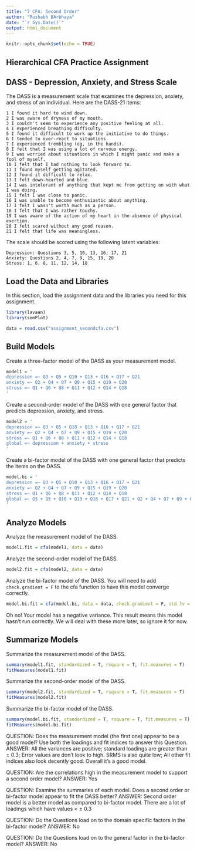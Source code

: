 ```yaml
---
title: "7 CFA: Second Order"
author: "Rushabh BArbhaya"
date: "`r Sys.Date()`"
output: html_document
---
```


```r
knitr::opts_chunk$set(echo = TRUE)
```

## Hierarchical CFA Practice Assignment

## DASS - Depression, Anxiety, and Stress Scale

The DASS is a measurement scale that examines the depression, anxiety, and stress of an individual. Here are the DASS-21 items:

    1 I found it hard to wind down.
    2 I was aware of dryness of my mouth.
    3 I couldn't seem to experience any positive feeling at all.
    4 I experienced breathing difficulty.
    5 I found it difficult to work up the initiative to do things.
    6 I tended to over-react to situations.
    7 I experienced trembling (eg, in the hands).
    8 I felt that I was using a lot of nervous energy.
    9 I was worried about situations in which I might panic and make a fool of myself.
    10 I felt that I had nothing to look forward to.
    11 I found myself getting agitated.
    12 I found it difficult to relax.
    13 I felt down-hearted and blue.
    14 I was intolerant of anything that kept me from getting on with what I was doing.
    15 I felt I was close to panic.
    16 I was unable to become enthusiastic about anything.
    17 I felt I wasn't worth much as a person.
    18 I felt that I was rather touchy.
    19 I was aware of the action of my heart in the absence of physical exertion.
    20 I felt scared without any good reason.
    21 I felt that life was meaningless.

The scale should be scored using the following latent variables:

    Depression: Questions 3, 5, 10, 13, 16, 17, 21
    Anxiety: Questions 2, 4, 7, 9, 15, 19, 20
    Stress: 1, 6, 8, 11, 12, 14, 18

## Load the Data and Libraries

In this section, load the assignment data and the libraries you need for this assignment. 

```r
library(lavaan)
library(semPlot)

data = read.csv("assignment_secondcfa.csv")
```

## Build Models

Create a three-factor model of the DASS as your measurement model.

```r
model1 = '
depression =~ Q3 + Q5 + Q10 + Q13 + Q16 + Q17 + Q21
anxiety =~ Q2 + Q4 + Q7 + Q9 + Q15 + Q19 + Q20
stress =~ Q1 + Q6 + Q8 + Q11 + Q12 + Q14 + Q18 
'
```

Create a second-order model of the DASS with one general factor that predicts depression, anxiety, and stress. 

```r
model2 = '
depression =~ Q3 + Q5 + Q10 + Q13 + Q16 + Q17 + Q21
anxiety =~ Q2 + Q4 + Q7 + Q9 + Q15 + Q19 + Q20
stress =~ Q1 + Q6 + Q8 + Q11 + Q12 + Q14 + Q18
global =~ depression + anxiety + stress
'
```

Create a bi-factor model of the DASS with one general factor that predicts the items on the DASS. 

```r
model.bi = '
depression =~ Q3 + Q5 + Q10 + Q13 + Q16 + Q17 + Q21
anxiety =~ Q2 + Q4 + Q7 + Q9 + Q15 + Q19 + Q20
stress =~ Q1 + Q6 + Q8 + Q11 + Q12 + Q14 + Q18 
global =~ Q3 + Q5 + Q10 + Q13 + Q16 + Q17 + Q21 + Q2 + Q4 + Q7 + Q9 + Q15 + Q19 + Q20 + Q1 + Q6 + Q8 + Q11 + Q12 + Q14 + Q18
'
```

## Analyze Models

Analyze the measurement model of the DASS. 

```r
model1.fit = cfa(model1, data = data)
```

Analyze the second-order model of the DASS. 

```r
model2.fit = cfa(model2, data = data)
```

Analyze the bi-factor model of the DASS. You will need to add `check.gradient = F` to the cfa function to have this model converge correctly. 

```r
model.bi.fit = cfa(model.bi, data = data, check.gradient = F, std.lv = T, orthogonal = T)
```

Oh no! Your model has a negative variance. This result means this model hasn't run correctly. We will deal with these more later, so ignore it for now. 

## Summarize Models

Summarize the measurement model of the DASS. 

```r
summary(model1.fit, standardized = T, rsquare = T, fit.measures = T)
fitMeasures(model1.fit)
```

Summarize the second-order model of the DASS. 

```r
summary(model2.fit, standardized = T, rsquare = T, fit.measures = T)
fitMeasures(model2.fit)
```

Summarize the bi-factor model of the DASS. 

```r
summary(model.bi.fit, standardized = T, rsquare = T, fit.measures = T)
fitMeasures(model.bi.fit)
```

QUESTION: Does the measurement model (the first one) appear to be a good model? Use both the loadings and fit indices to answer this Question. 
ANSWER: All the variances are positive; standard loadings are greater than $\pm$ 0.3; Error values are don't look to high. SRMS is also quite low; All other fit indices also look decently good. Overall it's a good model.

QUESTION: Are the correlations high in the measurement model to support a second order model? 
ANSWER: Yes

QUESTION: Examine the summaries of each model. Does a second order or bi-factor model appear to fit the DASS better? 
ANSWER: Second order model is a better model as compared to bi-factor model. There are a lot of loadings which have values < $\pm$ 0.3

QUESTION: Do the Questions load on to the domain specific factors in the bi-factor model? 
ANSWER: No

QUESTION: Do the Questions load on to the general factor in the bi-factor model?
ANSWER: No